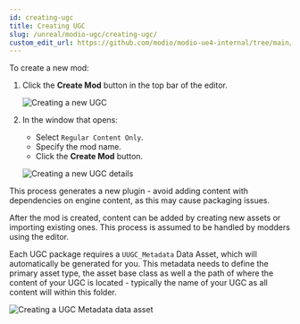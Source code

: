 ```yaml
---
id: creating-ugc
title: Creating UGC
slug: /unreal/modio-ugc/creating-ugc/
custom_edit_url: https://github.com/modio/modio-ue4-internal/tree/main/Plugins/ModioUGC/Doc/doc_root/en-us/modio-ugc/creating-ugc.mdx
---
```


To create a new mod:

1. Click the **Create Mod** button in the top bar of the editor.

    ![Creating a new UGC](img/UGC/create_mod.jpg)

2. In the window that opens:
    - Select `Regular Content Only`.
    - Specify the mod name.
    - Click the **Create Mod** button.

    ![Creating a new UGC details](img/UGC/create_mod_details.jpg)

This process generates a new plugin - avoid adding content with dependencies on engine content, as this may cause packaging issues.

After the mod is created, content can be added by creating new assets or importing existing ones. This process is assumed to be handled by modders using the editor.

Each UGC package requires a `UUGC_Metadata` Data Asset, which will automatically be generated for you. This metadata needs to define the primary asset type, the asset base class as well a the path of where the content of your UGC is located - typically the name of your UGC as all content will within this folder.

![Creating a UGC Metadata data asset](img/UGC/create_metadata.jpg)